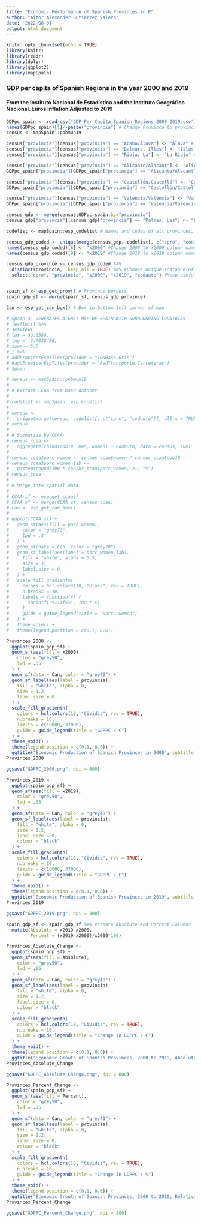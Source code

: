 ```yaml
---
title: "Economic Performance of Spanish Provinces in R"
author: "Aitor Alexander Gutierrez Valero"
date: '2022-08-01'
output: html_document
---
```


```r
knitr::opts_chunk$set(echo = TRUE)
library(knitr)
library(readr)
library(dplyr)
library(ggplot2)
library(mapSpain)
```
### GDP per capita of Spanish Regions in the year 2000 and 2019
#### From the Instituto Nacional de Estadística and the Instituto Geográfico Nacional. Euros Inflation Adjusted to 2019

```r
GDPpc_spain <- read_csv("GDP_Per_Capita_Spanish_Regions_2000_2019.csv") #Import Spanish Provinces Data
names(GDPpc_spain)[1]<-paste("provincia") # Change Province to provincia
census <- mapSpain::pobmun19

census["provincia"][census["provincia"] == "Araba/Álava"] <- "Álava" # Change alava
census["provincia"][census["provincia"] == "Balears, Illes"] <- "Islas Baleraes" # Change islas baleares
census["provincia"][census["provincia"] == "Rioja, La"] <- "La Rioja" #Change La Rioja

census["provincia"][census["provincia"] == "Alicante/Alacant"] <- "Alicante" #Change Alicante for both
GDPpc_spain["provincia"][GDPpc_spain["provincia"] == "Alicante/Alacant"] <- "Alicante" 

census["provincia"][census["provincia"] == "Castellón/Castelló"] <- "Castellón" #Change Castellón for both
GDPpc_spain["provincia"][GDPpc_spain["provincia"] == "Castellón/Castelló"] <- "Castellón" 

census["provincia"][census["provincia"] == "Valencia/València"] <- "Valencia" #Change Valencia for both
GDPpc_spain["provincia"][GDPpc_spain["provincia"] == "Valencia/València"] <- "Valencia" 

census_gdp <- merge(census,GDPpc_spain,by="provincia")
census_gdp["provincia"][census_gdp["provincia"] == "Palmas, Las"] <- "Las Palmas" #Change Las Palmas

codelist <- mapSpain::esp_codelist # Names and codes of all provinces, autonomous territories, and cities.

census_gdp_coded <- unique(merge(census_gdp, codelist[, c("cpro", "codauto")], all.x = TRUE))
names(census_gdp_coded)[8] <- "x2000" #Change 2000 to x2000 column name
names(census_gdp_coded)[9] <- "x2019" #Change 2019 to x2019 column name

census_gdp_province <- census_gdp_coded %>%
  distinct(provincia, .keep_all = TRUE) %>% #Choose unique instance of provincia
  select("cpro", "provincia", "x2000", "x2019", "codauto") #Keep useful columns


spain_sf <- esp_get_prov() # Province borders
spain_gdp_sf <- merge(spain_sf, census_gdp_province)

Can <- esp_get_can_box() # Box in bottom left corner of map
```


```r
# Spain <- GENERATES A GREY MAP OF SPAIN WITH SURROUNDING COUNTRIES
# leaflet() %>%
# setView(
# lat = 39.6566,
# lng = -3.7038400,
# zoom = 5.5
# ) %>%
# addProviderEspTiles(provider = "IGNBase.Gris")
# #addProviderEspTiles(provider = "RedTransporte.Carreteras")
# Spain

# census <- mapSpain::pobmun19
# 
# # Extract CCAA from base dataset
# 
# codelist <- mapSpain::esp_codelist
# 
# census <-
#   unique(merge(census, codelist[, c("cpro", "codauto")], all.x = TRUE))
# census
# 
# # Summarize by CCAA
# census_ccaa <-
#   aggregate(cbind(pob19, men, women) ~ codauto, data = census, sum)
# 
# census_ccaa$porc_women <- census_ccaa$women / census_ccaa$pob19
# census_ccaa$porc_women_lab <-
#   paste0(round(100 * census_ccaa$porc_women, 2), "%")
# census_ccaa
# 
# # Merge into spatial data
# 
# CCAA_sf <- esp_get_ccaa()
# CCAA_sf <- merge(CCAA_sf, census_ccaa)
# Can <- esp_get_can_box()
# 
# ggplot(CCAA_sf) +
#   geom_sf(aes(fill = porc_women),
#     color = "grey70",
#     lwd = .3
#   ) +
#   geom_sf(data = Can, color = "grey70") +
#   geom_sf_label(aes(label = porc_women_lab),
#     fill = "white", alpha = 0.5,
#     size = 3,
#     label.size = 0
#   ) +
#   scale_fill_gradientn(
#     colors = hcl.colors(10, "Blues", rev = TRUE),
#     n.breaks = 10,
#     labels = function(x) {
#       sprintf("%1.1f%%", 100 * x)
#     },
#     guide = guide_legend(title = "Porc. women")
#   ) +
#   theme_void() +
#   theme(legend.position = c(0.1, 0.6))
```

```r
Provinces_2000 <-
  ggplot(spain_gdp_sf) +
  geom_sf(aes(fill = x2000),
    color = "grey50",
    lwd = .05
  ) +
  geom_sf(data = Can, color = "grey40") +
  geom_sf_label(aes(label = provincia),
    fill = "white", alpha = 0,
    size = 1.2,
    label.size = 0
  ) +
  scale_fill_gradientn(
    colors = hcl.colors(10, "Cividis", rev = TRUE),
    n.breaks = 10,
    limits = c(10000, 37000),
    guide = guide_legend(title = "GDPPC / €")
  ) +
  theme_void() +
  theme(legend.position = c(0.1, 0.6)) +
  ggtitle("Economic Production of Spanish Provinces in 2000", subtitle = "Inflation Adjusted (2019 Euros)")
Provinces_2000

ggsave("GDPPC_2000.png", dpi = 800)
```

```r
Provinces_2019 <- 
  ggplot(spain_gdp_sf) +
  geom_sf(aes(fill = x2019),
    color = "grey50",
    lwd = .05
  ) +
  geom_sf(data = Can, color = "grey40") +
  geom_sf_label(aes(label = provincia),
    fill = "white", alpha = 0,
    size = 1.2,
    label.size = 0,
    colour = "black"
  ) +
  scale_fill_gradientn(
    colors = hcl.colors(10, "Cividis", rev = TRUE),
    n.breaks = 10,
    limits = c(10000, 37000),
    guide = guide_legend(title = "GDPPC / €")
  ) +
  theme_void() +
  theme(legend.position = c(0.1, 0.6)) +
  ggtitle("Economic Production of Spanish Provinces in 2019", subtitle = "Inflation Adjusted (2019 Euros)")
Provinces_2019

ggsave("GDPPC_2019.png", dpi = 800)
```

```r
spain_gdp_sf <- spain_gdp_sf %>% #Create Absolute and Percent Columns
  mutate(Absolute = x2019-x2000,
         Percent = (x2019-x2000)/x2000*100)

Provinces_Absolute_Change <-
  ggplot(spain_gdp_sf) +
  geom_sf(aes(fill = Absolute),
    color = "grey50",
    lwd = .05
  ) +
  geom_sf(data = Can, color = "grey40") +
  geom_sf_label(aes(label = provincia),
    fill = "white", alpha = 0,
    size = 1.2,
    label.size = 0,
    colour = "black"
  ) +
  scale_fill_gradientn(
    colors = hcl.colors(10, "Cividis", rev = TRUE),
    n.breaks = 10,
    guide = guide_legend(title = "Change in GDPPC / €")
  ) +
  theme_void() +
  theme(legend.position = c(0.1, 0.6)) +
  ggtitle("Economic Growth of Spanish Provinces, 2000 to 2019, Absolute", subtitle = "Inflation Adjusted (2019 Euros)")
Provinces_Absolute_Change

ggsave("GDPPC_Absolute_Change.png", dpi = 800)
```

```r
Provinces_Percent_Change <-
  ggplot(spain_gdp_sf) +
  geom_sf(aes(fill = Percent),
    color = "grey50",
    lwd = .05
  ) +
  geom_sf(data = Can, color = "grey40") +
  geom_sf_label(aes(label = provincia),
    fill = "white", alpha = 0,
    size = 1.2,
    label.size = 0,
    colour = "black"
  ) +
  scale_fill_gradientn(
    colors = hcl.colors(10, "Cividis", rev = TRUE),
    n.breaks = 10,
    guide = guide_legend(title = "Change in GDPPC / %")
  ) +
  theme_void() +
  theme(legend.position = c(0.1, 0.6)) +
  ggtitle("Economic Growth of Spanish Provinces, 2000 to 2019, Relative")
Provinces_Percent_Change

ggsave("GDPPC_Percent_Change.png", dpi = 800)
```

